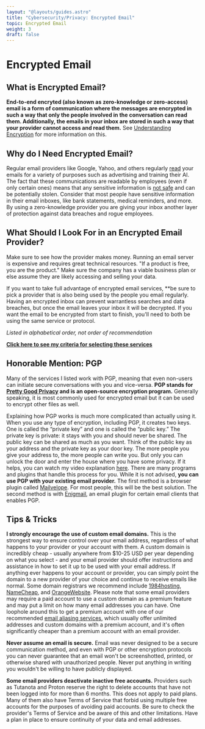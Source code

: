 ```yaml
---
layout: "@layouts/guides.astro"
title: "Cybersecurity/Privacy: Encrypted Email"
topic: Encrypted Email
weight: 3
draft: false
---
```



# Encrypted Email

## What is Encrypted Email?

**End-to-end encryted (also known as zero-knowledge or zero-access) email is a form of communication where the messages are encrypted in such a way that only the people involved in the conversation can read them. Additionally, the emails in your inbox are stored in such a way that your provider cannot access and read them.** See [Understanding Encryption](/guides/prologue/encryption) for more information on this.

## Why do I Need Encrypted Email?

Regular email providers like Google, Yahoo, and others regularly [read](https://www.maketecheasier.com/which-email-providers-scanning-emails/) your emails for a variety of purposes such as advertising and training their AI. The fact that these communications are readable by employees (even if only certain ones) means that any sensitive information is [not safe](https://thehackernews.com/2019/10/yahoo-email-hacking) and can be potentially stolen. Consider that most people have sensitive information in their email inboxes, like bank statements, medical reminders, and more. By using a zero-knowledge provider you are giving your inbox another layer of protection against data breaches and rogue employees.

## What Should I Look For in an Encrypted Email Provider?

Make sure to see how the provider makes money. Running an email server is expensive and requires great technical resources. "If a product is free, you are the product." Make sure the company has a viable business plan or else assume they are likely accessing and selling your data.

If you want to take full advantage of encrypted email services, \*\*be sure to pick a provider that is also being used by the people you email regularly. Having an encrypted inbox can prevent warrantless searches and data breaches, but once the email leaves your inbox it will be decrypted. If you want the email to be encrypted from start to finish, you'll need to both be using the same service or protocol.

_Listed in alphabetical order, not order of recommendation_

<ProsAndCons data={data} headingLevel={4} />

**[Click here to see my criteria for selecting these services](/criteria#encrypted-messaging)**

## Honorable Mention: PGP

Many of the services I listed work with PGP, meaning that even non-users can initiate secure conversations with you and vice-versa. **PGP stands for [Pretty Good Privacy](https://en.wikipedia.org/wiki/Pretty_Good_Privacy) and is an open-source encryption program.** Generally speaking, it is most commonly used for encrypted email but it can be used to encrypt other files as well.

Explaining how PGP works is much more complicated than actually using it. When you use any type of encryption, including PGP, it creates two keys. One is called the “private key” and one is called the “public key.” The private key is private: it stays with you and should never be shared. The public key can be shared as much as you want. Think of the public key as your address and the private key as your door key. The more people you give your address to, the more people can write you. But only you can unlock the door and enter the house where you have some privacy. If it helps, you can watch my video explanation [here](https://apertatube.net/w/vnTcPVxuvCjCqCMtwhcUiq). There are many programs and plugins that handle this process for you. While it is not advised, **you can use PGP with your existing email provider.** The first method is a browser plugin called [Mailvelope](https://www.mailvelope.com/). For most people, this will be the best solution. The second method is with [Enigmail](https://www.enigmail.net/index.php/), an email plugin for certain email clients that enables PGP.

## Tips & Tricks

**I strongly encourage the use of custom email domains.** This is the strongest way to ensure control over your email address, regardless of what happens to your provider or your account with them. A custom domain is incredibly cheap - usually anywhere from $10-25 USD per year depending on what you select - and your email provider should offer instructions and assistance in how to set it up to be used with your email address. If anything ever happens to your account or provider, you can simply point the domain to a new provider of your choice and continue to receive emails like normal. Some domain registrars we recommend include [1984hosting](https://www.1984hosting.com/), [NameCheap](https://www.namecheap.com/), and [OrangeWebsite](https://affiliate.orangewebsite.com/idevaffiliate.php?id=14853). Please note that some email providers may require a paid account to use a custom domain as a premium feature and may put a limit on how many email addresses you can have. One loophole around this to get a premium account with one of our recommended [email aliasing services](/guides/moderately-important/email-aliasing), which usually offer unlimited addresses and custom domains with a premium account, and it's often significantly cheaper than a premium account with an email provider.

**Never assume an email is secure.** Email was never designed to be a secure communication method, and even with PGP or other encryption protocols you can never guarantee that an email won't be screenshotted, printed, or otherwise shared with unauthorized people. Never put anything in writing you wouldn't be willing to have publicly displayed.

**Some email providers deactivate inactive free accounts.** Providers such as Tutanota and Proton reserve the right to delete accounts that have not been logged into for more than 6 months. This does not apply to paid plans. Many of them also have Terms of Service that forbid using multiple free accounts for the purposes of avoiding paid accounts. Be sure to check the provider's Terms of Service and be aware of this and other limitations. Have a plan in place to ensure continuity of your data and email addresses.
